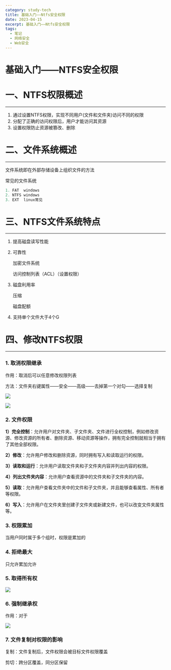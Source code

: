 ```yaml
---
category: study-tech
title: 基础入门——Ntfs安全权限
date: 2023-04-15
excerpt: 基础入门——Ntfs安全权限
tags:
  - 笔记
  - 网络安全
  - Web安全
---
```

# 基础入门——NTFS安全权限

# 一、NTFS权限概述

---

1. 通过设置NTFS权限，实现不同用户(文件和文件夹)访问不同的权限
2. 分配了正确的访问权限后，用户才能访问其资源
3. 设置权限防止资源被篡改、删除

# 二、文件系统概述

---

文件系统即在外部存储设备上组织文件的方法

常见的文件系统

```c
1. FAT  windows
2. NTFS windows
3. EXT  linux常见
```

# 三、NTFS文件系统特点

---

1. 提高磁盘读写性能
2. 可靠性
    
    加密文件系统
    
    访问控制列表（ACL）（设置权限）
    
3. 磁盘利用率
    
    压缩
    
    磁盘配额
    
4. 支持单个文件大于4个G

# 四、修改NTFS权限

---

### 1. 取消权限继承

作用：取消后可以任意修改权限列表

方法：文件夹右键属性——安全——高级——去掉第一个对勾——选择复制

![](https://cdn.jsdelivr.net/gh/yy0691/img-bed@main/Net_Safe_Notion/Untitled%20120.png)

![](https://cdn.jsdelivr.net/gh/yy0691/img-bed@main/Net_Safe_Notion/Untitled%20121.png)

### 2. 文件权限

**1）完全控制**：允许用户对文件夹、子文件夹、文件进行全权控制，例如修改资源、修改资源的所有者、删除资源、移动资源等操作，拥有完全控制就相当于拥有了其他全部权限。

**2）修改**：允许用户修改和删除资源，同时拥有写入和读取运行的权限。

**3）读取和运行**：允许用户读取文件夹和子文件夹内容并列出内容的权限。

**4）列出文件夹内容**：允许用户查看资源中的文件夹和子文件夹的内容。

**5）读取**：允许用户查看文件夹中的文件和子文件夹，并且能够查看属性、所有者等权限。

**6）写入**：允许用户在文件夹里创建子文件夹或新建文件，也可以改变文件夹属性等。

### 3. 权限累加

当用户同时属于多个组时，权限是累加的

### 4. 拒绝最大

只允许累加允许

### 5. 取得所有权

![](https://cdn.jsdelivr.net/gh/yy0691/img-bed@main/Net_Safe_Notion/Untitled%20122.png)

### 6. 强制继承权

作用：对于

![](https://cdn.jsdelivr.net/gh/yy0691/img-bed@main/Net_Safe_Notion/Untitled%20123.png)

### 7. 文件复制对权限的影响

复制：文件复制后，文件权限会被目标文件权限覆盖

剪切：跨分区覆盖，同分区保留